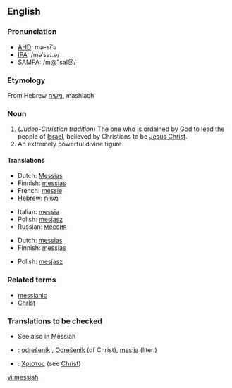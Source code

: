 {{see|Messiah}}
==English==
===Pronunciation===
*[[w:AHD|AHD]]: mə-sī'ə
*[[w:IPA|IPA]]: /məˈsaɪ.ə/
*[[w:SAMPA|SAMPA]]: /m@"saI@/

===Etymology===
From Hebrew [[משיח]], mashiach

===Noun===
{{en-noun}}

#(''Judeo-Christian tradition'')  The one who is ordained by [[God]] to lead the people of [[Israel]], believed by Christians to be [[Jesus Christ]].
# An extremely powerful divine figure.

====Translations====
{{trans-top|ordained to lead the people of Israel}}
*Dutch: [[Messias]] {{m}}
*Finnish: [[messias]]
*French: [[messie]] {{m}}
*Hebrew: [[משיח]] {{romanization of Hebrew|mashíakh}} {{m}}
{{trans-mid}}
*Italian: [[messia]] {{m}}
*Polish: [[mesjasz]] {{m}}
*Russian: [[мессия]] {{m}}
{{trans-bottom}}

{{trans-top|an extremely powerful divine figure}}
*Dutch: [[messias]] {{m}}
*Finnish: [[messias]]
{{trans-mid}}
*Polish: [[mesjasz]] {{m}}
{{trans-bottom}}

===Related terms===
*[[messianic]]
*[[Christ]]

===Translations to be checked===
*See also in Messiah
{{checktrans}}
*{{ttbc|Slovene}}: [[odrešenik]] {{m}}, [[Odrešenik]] {{m}} (of Christ), [[mesija]] {{m}} (liter.)
*{{ttbc|Koine Greek}}: [[Χριστος]] (see [[Christ]])

[[vi:messiah]]